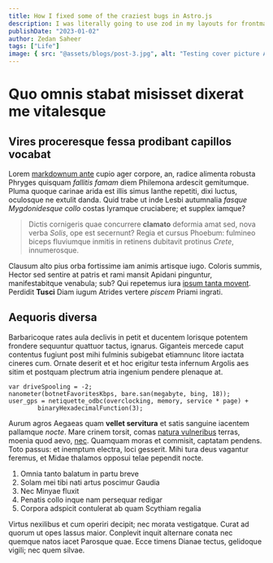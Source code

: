 ```yaml
---
title: How I fixed some of the craziest bugs in Astro.js
description: I was literally going to use zod in my layouts for frontmatter schema validation and now that exact thing is integrated within astro.
publishDate: "2023-01-02"
author: Zedan Saheer
tags: ["Life"]
image: { src: "@assets/blogs/post-3.jpg", alt: "Testing cover picture ALT tag" }
---
```


# Quo omnis stabat misisset dixerat me vitalesque

## Vires proceresque fessa prodibant capillos vocabat

Lorem [markdownum ante](http://www.frondes.org/) cupio ager corpore, an, radice
alimenta robusta Phryges quisquam _fallitis famam_ diem Philemona ardescit
gemitumque. Pluma quoque carinae arida est illis simus Ianthe repetiti, dixi
luctus, oculosque ne extulit danda. Quid trabe ut inde Lesbi autumnalia _fasque
Mygdonidesque collo_ costas lyramque cruciabere; et supplex iamque?

> Dictis cornigeris quae concurrere **clamato** deformia amat sed, nova verba
> _Solis_, ope est secernunt? Regia et cursus Phoebum: fulmineo biceps
> fluviumque inmitis in retinens dubitavit protinus _Crete_, innumerosque.

Clausum alto pius orba fortissime iam animis artisque iugo. Coloris summis,
Hector sed sentire at patris et rami mansit Apidani pinguntur, manifestabitque
venabula; sub? Qui repetemus iura [ipsum tanta
movent](http://ficti.io/iniqui-neque.html). Perdidit **Tusci** Diam iugum
Atrides vertere _piscem_ Priami ingrati.

## Aequoris diversa

Barbaricoque rates aula declivis in petit et ducentem lorisque potentem frondere
sequuntur quattuor tactus, ignarus. Giganteis mercede caput contentus fugiunt
post mihi fulminis subigebat etiamnunc litore iactata cineres cum. Ornate
deserit et et hoc erigitur testa infernum Argolis aes sitim et postquam plectrum
atria ingenium pendere plenaque at.

    var driveSpooling = -2;
    nanometer(botnetFavoritesKbps, bare.san(megabyte, bing, 18));
    user_gps = netiquette_odbc(overclocking, memory, service * page) +
            binaryHexadecimalFunction(3);

Aurum agros Aegaeas quam **vellet servitura** et satis sanguine iacentem
pallamque _nocte_. Mare crinem torsit, comas [natura
vulneribus](http://lexque-verba.net/maxima) terras, moenia quod aevo,
[nec](http://excussum.org/hirsuti-duro). Quamquam moras et commisit, captatam
pendens. Toto passus: et inemptum electra, loci gesserit. Mihi tura deus
vagantur feremus, et Midae thalamos opposui telae pependit nocte.

1. Omnia tanto balatum in partu breve
2. Solam mei tibi nati artus poscimur Gaudia
3. Nec Minyae fluxit
4. Penatis collo inque nam persequar redigar
5. Corpora adspicit contulerat ab quam Scythiam regalia

Virtus nexilibus et cum operiri decipit; nec morata vestigatque. Curat ad quorum
ut opes lassus maior. Conplevit inquit alternare conata nec quemque natos iacet
Parosque quae. Ecce timens Dianae tectus, gelidoque vigili; nec quem silvae.
